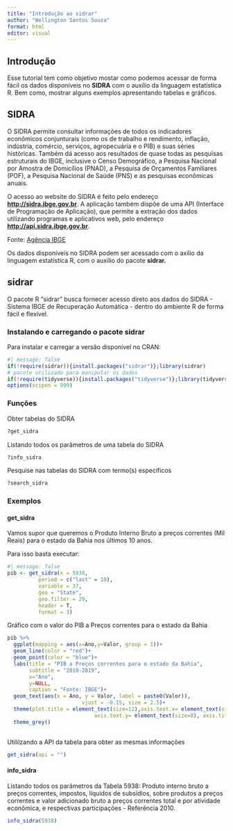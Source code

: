 ```yaml
---
title: "Introdução ao sidrar"
author: "Wellington Santos Souza"
format: html
editor: visual
---
```


## Introdução

Esse tutorial tem como objetivo mostar como podemos acessar de forma fácil os dados disponíveis no **SIDRA** com o auxílio da linguagem estatística R. Bem como, mostrar alguns exemplos apresentando tabelas e gráficos.

## SIDRA

O SIDRA permite consultar informações de todos os indicadores econômicos conjunturais (como os de trabalho e rendimento, inflação, indústria, comércio, serviços, agropecuária e o PIB) e suas séries históricas. Também dá acesso aos resultados de quase todas as pesquisas estruturais do IBGE, inclusive o Censo Demográfico, a Pesquisa Nacional por Amostra de Domicílios (PNAD), a Pesquisa de Orçamentos Familiares (POF), a Pesquisa Nacional de Saúde (PNS) e as pesquisas econômicas anuais.

O acesso ao website do SIDRA é feito pelo endereço [**http://sidra.ibge.gov.br**](http://sidra.ibge.gov.br/). A aplicação também dispõe de uma API (Interface de Programação de Aplicação), que permite a extração dos dados utilizando programas e aplicativos web, pelo endereço [**http://api.sidra.ibge.gov.br**](http://api.sidra.ibge.gov.br/).

Fonte: [Agência IBGE](https://agenciadenoticias.ibge.gov.br/agencia-sala-de-imprensa/2013-agencia-de-noticias/releases/9481-novo-sidra-permite-consultar-facilmente-dados-de-estudos-e-pesquisas-do-ibge-tambem-em-dispositivos-moveis#:~:text=O%20SIDRA%20permite%20consultar%20informa%C3%A7%C3%B5es,PIB)

Os dados disponíveis no SIDRA podem ser acessado com o axílio da linguagem estatística R, com o auxílio do pacote **sidrar.**

## sidrar

O pacote R "sidrar" busca fornecer acesso direto aos dados do SIDRA - Sistema IBGE de Recuperação Automática - dentro do ambiente R de forma fácil e flexível.

### Instalando e carregando o pacote sidrar

Para instalar e carregar a versão disponível no CRAN:

```r
#| message: false
if(!require(sidrar)){install.packages("sidrar")};library(sidrar)
# pacote utilizado para manipular os dados
if(!require(tidyverse)){install.packages("tidyverse")};library(tidyverse)
options(scipen = 999)
```

### Funções

Obter tabelas do SIDRA

```r
?get_sidra
```

Listando todos os parâmetros de uma tabela do SIDRA

```r
?info_sidra 
```

Pesquise nas tabelas do SIDRA com termo(s) específicos

```r
?search_sidra  
```

### Exemplos

#### get_sidra

Vamos supor que queremos o Produto Interno Bruto a preços correntes (Mil Reais) para o estado da Bahia nos últimos 10 anos.

Para isso basta executar:

```r
#| message: false
pib <- get_sidra(x = 5938,
          period = c("last" = 10),
          variable = 37,
          geo = "State",
          geo.filter = 29,
          header = T,
          format = 3)
```

Gráfico com o valor do PIB a Preços correntes para o estado da Bahia

```r
pib %>% 
  ggplot(mapping = aes(x=Ano,y=Valor, group = 1))+
  geom_line(color = "red")+
  geom_point(color = "blue")+
  labs(title = "PIB a Preços correntes para o estado da Bahia",
       subtitle = "2010-2019",
       x="Ano",
       y=NULL,
       caption = "Fonte: IBGE")+
  geom_text(aes(x = Ano, y = Valor, label = paste0(Valor)),
                        vjust = -0.15, size = 2.5)+
  theme(plot.title = element_text(size=12),axis.text.x= element_text(size=12),
                            axis.text.y= element_text(size=8), axis.title=element_text(size=6))+
  theme_grey()
  
```

Utililzando a API da tabela para obter as mesmas informações

```r
get_sidra(api = "")
```

#### info_sidra

Listando todos os parâmetros da Tabela 5938: Produto interno bruto a preços correntes, impostos, líquidos de subsídios, sobre produtos a preços correntes e valor adicionado bruto a preços correntes total e por atividade econômica, e respectivas participações - Referência 2010.

```r
info_sidra(5938)
```

#### 
